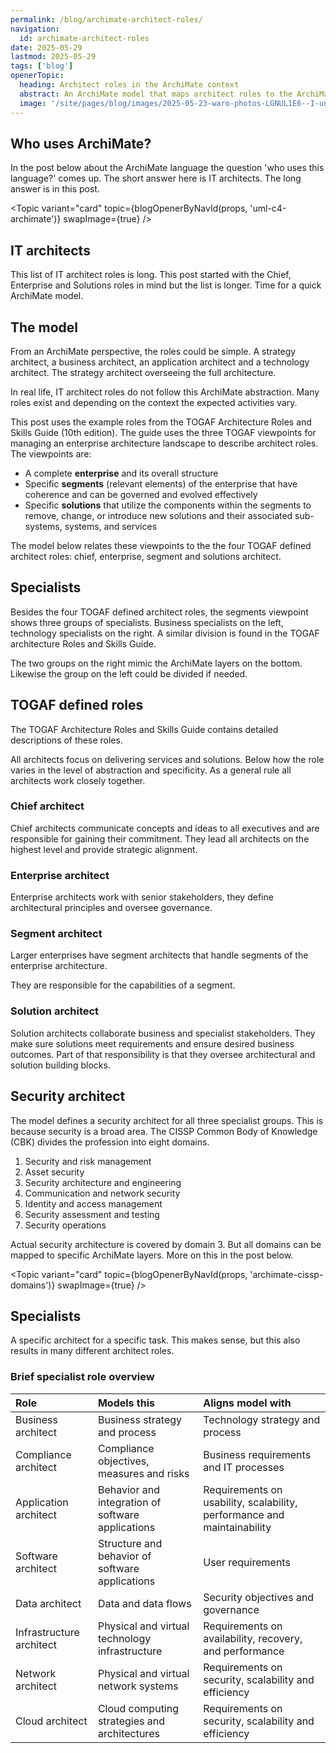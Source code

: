 ```yaml
---
permalink: /blog/archimate-architect-roles/
navigation:
  id: archimate-architect-roles
date: 2025-05-29
lastmod: 2025-05-29
tags: ['blog']
openerTopic:
  heading: Architect roles in the ArchiMate context
  abstract: An ArchiMate model that maps architect roles to the ArchiMate framework layers.
  image: '/site/pages/blog/images/2025-05-23-waro-photos-LGNUL1E6--I-unsplash.jpg'
---
```



## Who uses ArchiMate?

In the post below about the ArchiMate language the question 'who uses this
language?' comes up. The short answer here is IT architects. The long answer is
in this post.

<Topic variant="card" topic={blogOpenerByNavId(props, 'uml-c4-archimate')} swapImage={true} />

## IT architects

This list of IT architect roles is long. This post started with the Chief,
Enterprise and Solutions roles in mind but the list is longer. Time for a quick
ArchiMate model.

## The model

From an ArchiMate perspective, the roles could be simple. A strategy architect, a
business architect, an application architect and a technology architect. The
strategy architect overseeing the full architecture.

In real life, IT architect roles do not follow this ArchiMate abstraction. Many
roles exist and depending on the context the expected activities vary.

This post uses the example roles from the TOGAF Architecture Roles and Skills
Guide (10th edition). The guide uses the three TOGAF viewpoints for managing an
enterprise architecture landscape to describe architect roles. The viewpoints
are:

- A complete **enterprise** and its overall structure
- Specific **segments** (relevant elements) of the enterprise that have
  coherence and can be governed and evolved effectively
- Specific **solutions** that utilize the components within the segments to
  remove, change, or introduce new solutions and their associated sub-systems,
  systems, and services

The model below relates these viewpoints to the the four TOGAF defined architect
roles: chief, enterprise, segment and solutions architect.

<Diagram src="/site/pages/blog/images-architecture/archimate-architect-roles.svg" width="60rem" />

## Specialists

Besides the four TOGAF defined architect roles, the segments viewpoint shows
three groups of specialists. Business specialists on the left, technology
specialists on the right. A similar division is found in the TOGAF architecture
Roles and Skills Guide.

The two groups on the right mimic the ArchiMate layers on the bottom. Likewise
the group on the left could be divided if needed.

## TOGAF defined roles

The TOGAF Architecture Roles and Skills Guide contains detailed descriptions of
these roles.

All architects focus on delivering services and solutions. Below how the role
varies in the level of abstraction and specificity. As a general rule all
architects work closely together.

### Chief architect

Chief architects communicate concepts and ideas to all executives and are
responsible for gaining their commitment. They lead all architects on the
highest level and provide strategic alignment.

### Enterprise architect

Enterprise architects work with senior stakeholders, they define architectural
principles and oversee governance.

### Segment architect

Larger enterprises have segment architects that handle segments of the
enterprise architecture.

They are responsible for the capabilities of a segment.

### Solution architect

Solution architects collaborate business and specialist stakeholders. They make
sure solutions meet requirements and ensure desired business outcomes. Part of
that responsibility is that they oversee architectural and solution building
blocks.

## Security architect

The model defines a security architect for all three specialist groups. This is
because security is a broad area. The CISSP Common Body of Knowledge (CBK)
divides the profession into eight domains.

1) Security and risk management
2) Asset security
3) Security architecture and engineering
4) Communication and network security
5) Identity and access management
6) Security assessment and testing
7) Security operations

Actual security architecture is covered by domain 3. But all domains can be
mapped to specific ArchiMate layers. More on this in the post below.

<Topic variant="card" topic={blogOpenerByNavId(props, 'archimate-cissp-domains')} swapImage={true} />

## Specialists

A specific architect for a specific task. This makes sense, but this
also results in many different architect roles.

### Brief specialist role overview

|Role|Models this|Aligns model with|
|:---|:---|:---|
|Business architect |Business strategy and process|Technology strategy and process|
|Compliance architect|Compliance objectives, measures and risks|Business requirements and IT processes|
|Application architect|Behavior and integration of software applications|Requirements on usability, scalability, performance and maintainability|
|Software architect|Structure and behavior of software applications|User requirements|
|Data architect|Data and data flows|Security objectives and governance|
|Infrastructure architect|Physical and virtual technology infrastructure|Requirements on availability, recovery, and performance|
|Network architect|Physical and virtual network systems|Requirements on security, scalability and efficiency|
|Cloud architect|Cloud computing strategies and architectures|Requirements on security, scalability and efficiency|
